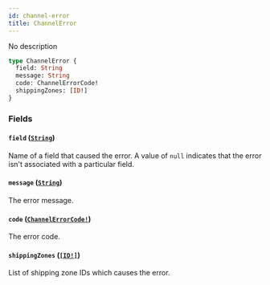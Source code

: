 ```yaml
---
id: channel-error
title: ChannelError
---
```


No description

```graphql
type ChannelError {
  field: String
  message: String
  code: ChannelErrorCode!
  shippingZones: [ID!]
}
```

### Fields

#### `field` ([`String`](/docs/developer/api-reference/scalars/string))

Name of a field that caused the error. A value of `null` indicates that the error isn't associated with a particular field.

#### `message` ([`String`](/docs/developer/api-reference/scalars/string))

The error message.

#### `code` ([`ChannelErrorCode!`](/docs/developer/api-reference/enums/channel-error-code))

The error code.

#### `shippingZones` ([`[ID!]`](/docs/developer/api-reference/scalars/id))

List of shipping zone IDs which causes the error.
